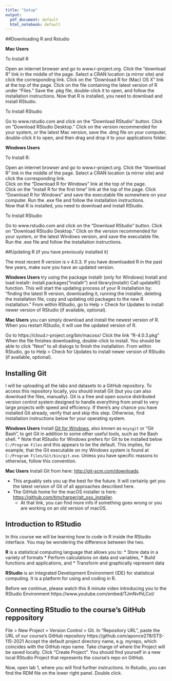 ```yaml
---
title: "Setup"
output:
  pdf_document: default
  html_notebook: default
---
```

##Downloading R and Rstudio

**Mac Users**

To Install R

Open an internet browser and go to www.r-project.org.
Click the "download R" link in the middle of the page.
Select a CRAN location (a mirror site) and click the corresponding link.
Click on the "Download R for (Mac) OS X" link at the top of the page.
Click on the file containing the latest version of R under "Files."
Save the .pkg file, double-click it to open, and follow the installation instructions.
Now that R is installed, you need to download and install RStudio.

To Install RStudio

Go to www.rstudio.com and click on the "Download RStudio" button.
Click on "Download RStudio Desktop."
Click on the version recommended for your system, or the latest Mac version, save the .dmg file on your computer, double-click it to open, and then drag and drop it to your applications folder.

**Windows Users**

To Install R:

Open an internet browser and go to www.r-project.org.
Click the "download R" link in the middle of the page.
Select a CRAN location (a mirror site) and click the corresponding link.  
Click on the "Download R for Windows" link at the top of the page.  
Click on the "install R for the first time" link at the top of the page.
Click "Download R for Windows" and save the executable file somewhere on your computer.  Run the .exe file and follow the installation instructions.  
Now that R is installed, you need to download and install RStudio. 

To Install RStudio

Go to www.rstudio.com and click on the "Download RStudio" button.
Click on "Download RStudio Desktop."
Click on the version recommended for your system, or the latest Windows version, and save the executable file.  Run the .exe file and follow the installation instructions.     


##Updating R (if you have previously installed it)

The most recent R version is v 4.0.3. If you have downloaded R in the past few years, make sure you have an updated version. 

**Windows Users** try using the package installr (only for Windows)
Install and load installr: install.packages("installr") and library(installr)
Call updateR() function. This will start the updating process of your R installation by: “finding the latest R version, downloading it, running the installer, deleting the installation file, copy and updating old packages to the new R installation.”
From within RStudio, go to Help > Check for Updates to install newer version of RStudio (if available, optional).


**Mac Users** you can simply download and install the newest version of R. When you restart RStudio, it will use the updated version of R.

Go to https://cloud.r-project.org/bin/macosx/
Click the link “R-4.0.3.pkg”
When the file finishes downloading, double-click to install. You should be able to click “Next” to all dialogs to finish the installation.
From within RStudio, go to Help > Check for Updates to install newer version of RStudio (if available, optional).


## Installing Git

I will be uploading all the labs and datasets to a GitHub repository. To access this repository locally, you should install Git (but you can also download the files, manually). Git is a free and open source distributed version control system designed to handle everything from small to very large projects with speed and efficiency.
If there's any chance you have installed Git already, verify that and skip this step. Otherwise, find installation instructions below for your operating system.

**Windows Users**
Install [Git for Windows](https://git-for-windows.github.io/), also known as `msysgit` or "Git Bash", to get Git in addition to some other useful tools, such as the Bash shell. 
* Note that RStudio for Windows prefers for Git to be installed below `C:/Program Files` and this appears to be the default. This implies, for example, that the Git executable on my Windows system is found at `C:/Program Files/Git/bin/git.exe`. Unless you have specific reasons to otherwise, follow this convention.

**Mac Users**
Install Git from here: <http://git-scm.com/downloads>.

  * This arguably sets you up the best for the future. It will certainly get you the latest version of Git of all approaches described here.
  * The GitHub home for the macOS installer is here: <https://github.com/timcharper/git_osx_installer>.
    - At that link, you can find more info if something goes wrong or you are working on an old version of macOS.

## Introduction to RStudio

In this course we will be learning how to code in R inside the RStudio interface. You may be wondering the difference between the two. 

**R** is a statistical computing language that allows you to:
* Store data in a variety of formats
* Perform calculations on data and variables, 
* Build functions and applications, and 
* Transform and graphically represent data

**RStudio** is an Integrated Development Environment (IDE) for statistical computing. It is a platform for using and coding in R.

Before we continue, please watch this 8 minute video introducing you to the RStudio Environment https://www.youtube.com/embed/TJmNvfhLCoI/


## Connecting RStudio to the course's GitHub reppository

File > New Project > Version Control > Git. In “Repository URL”, paste the URL of our course's GitHub repository https://github.com/aponce278/STS-115-2021
Accept the default project directory name, e.g. myrepo, which coincides with the GitHub repo name.
Take charge of where the Project will be saved locally. 
Click “Create Project”.
You should find yourself in a new local RStudio Project that represents the course's repo on GitHub. 

Now, open lab 1, where you will find further instructions. In Rstudio, you can find the RDM file on the lower right panel. Double click. 